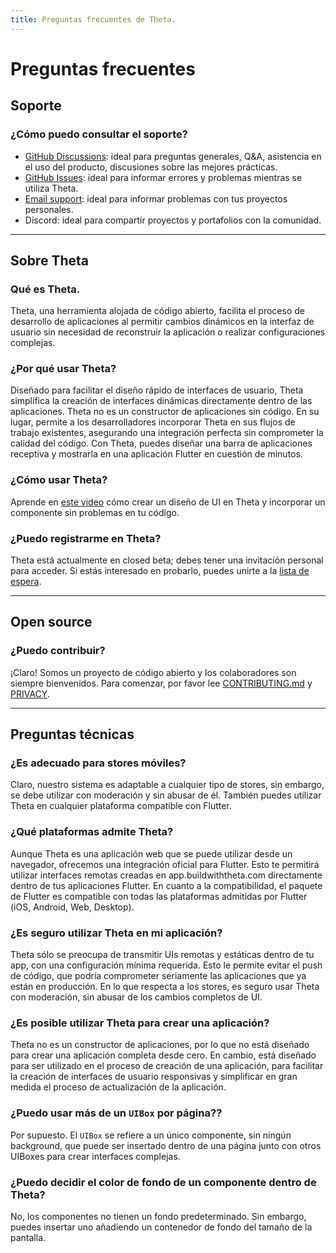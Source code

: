 ```yaml
---
title: Preguntas frecuentes de Theta.
---
```


# Preguntas frecuentes

## Soporte

### ¿Cómo puedo consultar el soporte?

- [GitHub Discussions](https://github.com/buildwiththeta/buildwiththeta/discussions): ideal para preguntas generales, Q&A, asistencia en el uso del producto, discusiones sobre las mejores prácticas.
- [GitHub Issues](https://github.com/buildwiththeta/buildwiththeta/issues): ideal para informar errores y problemas mientras se utiliza Theta.
- [Email support](https://app.buildwiththeta.com): ideal para informar problemas con tus proyectos personales.
- Discord: ideal para compartir proyectos y portafolios con la comunidad.

---

## Sobre Theta

### Qué es Theta.

Theta, una herramienta alojada de código abierto, facilita el proceso de desarrollo de aplicaciones al permitir cambios dinámicos en la interfaz de usuario sin necesidad de reconstruir la aplicación o realizar configuraciones complejas.

### ¿Por qué usar Theta?

Diseñado para facilitar el diseño rápido de interfaces de usuario, Theta simplifica la creación de interfaces dinámicas directamente dentro de las aplicaciones. Theta no es un constructor de aplicaciones sin código. En su lugar, permite a los desarrolladores incorporar Theta en sus flujos de trabajo existentes, asegurando una integración perfecta sin comprometer la calidad del código. Con Theta, puedes diseñar una barra de aplicaciones receptiva y mostrarla en una aplicación Flutter en cuestión de minutos.

### ¿Cómo usar Theta?

Aprende en [este video](https://youtu.be/oFed0NIqBZI) cómo crear un diseño de UI en Theta y incorporar un componente sin problemas en tu código.

### ¿Puedo registrarme en Theta?

Theta está actualmente en closed beta; debes tener una invitación personal para acceder. Si estás interesado en probarlo, puedes unirte a la [lista de espera](https://app.buildwiththeta.com).

---

## Open source

### ¿Puedo contribuir?

¡Claro! Somos un proyecto de código abierto y los colaboradores son siempre bienvenidos. Para comenzar, por favor lee [CONTRIBUTING.md](https://github.com/buildwiththeta/buildwiththeta/blob/main/CONTRIBUTING.md) y [PRIVACY](https://github.com/buildwiththeta/buildwiththeta/blob/main/LICENSE).

---

## Preguntas técnicas

### ¿Es adecuado para stores móviles?

Claro, nuestro sistema es adaptable a cualquier tipo de stores, sin embargo, se debe utilizar con moderación y sin abusar de él. También puedes utilizar Theta en cualquier plataforma compatible con Flutter.

### ¿Qué plataformas admite Theta?

Aunque Theta es una aplicación web que se puede utilizar desde un navegador, ofrecemos una integración oficial para Flutter. Esto te permitirá utilizar interfaces remotas creadas en app.buildwiththeta.com directamente dentro de tus aplicaciones Flutter. En cuanto a la compatibilidad, el paquete de Flutter es compatible con todas las plataformas admitidas por Flutter (iOS, Android, Web, Desktop).

### ¿Es seguro utilizar Theta en mi aplicación?

Theta sólo se preocupa de transmitir UIs remotas y estáticas dentro de tu app, con una configuración mínima requerida. Esto le permite evitar el push de código, que podría comprometer seriamente las aplicaciones que ya están en producción.
En lo que respecta a los stores, es seguro usar Theta con moderación, sin abusar de los cambios completos de UI.

### ¿Es posible utilizar Theta para crear una aplicación?

Theta no es un constructor de aplicaciones, por lo que no está diseñado para crear una aplicación completa desde cero. En cambio, está diseñado para ser utilizado en el proceso de creación de una aplicación, para facilitar la creación de interfaces de usuario responsivas y simplificar en gran medida el proceso de actualización de la aplicación.

### ¿Puedo usar más de un `UIBox` por página??

Por supuesto. El `UIBox` se refiere a un único componente, sin ningún background, que puede ser insertado dentro de una página junto con otros UIBoxes para crear interfaces complejas.

### ¿Puedo decidir el color de fondo de un componente dentro de Theta?

No, los componentes no tienen un fondo predeterminado. Sin embargo, puedes insertar uno añadiendo un contenedor de fondo del tamaño de la pantalla.
